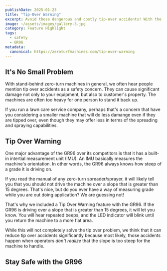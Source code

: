 ```yaml
---
publishDate: 2025-01-23
title: "Tip-Over Warning"
excerpt: Avoid those dangerous and costly tip-over accidents! With the GR96, your operators will know when the slope is too steep to drive on safely.
image: ~/assets/images/gallery-3.jpg
category: Feature Highlight
tags:
  - safety
  - GR96
metadata:
  canonical: https://zeroturfmachines.com/tip-over-warning
---
```


## It's No Small Problem

With stand-behind zero-turn machines in general, we often hear people mention tip over accidents as a safety concern. They can cause significant damage not only to your equipment, but also to customer's property. The machines are often too heavy for one person to stand it back up.

If you run a lawn care service company, perhaps that's a concern that have you considering a smaller machine that will do less damange even if they are tipped over, even though they may offer less in terms of the spreading and spraying capabilities.

## Tip Over Warning

One major advantage of the GR96 over its competitors is that it has a built-in intertial measurement unit (IMU). An IMU basically measures the machine's orientation. In other words, the GR96 always knows how steep of a grade it is driving on. 

If you read the manual of any zero-turn spreader/sprayer, it will likely tell you that you should not drive the machine over a slope that is greater than 15 degrees. That's nice, but do you ever have a way of measuring grade while you are out doing application? We are guessing not!

That's why we included a Tip Over Warning feature with the GR96. If the GR96 is driving over a slope that is greater than 15 degrees, it will let you know. You will hear repeated beeps, and the LED indicator will blink until you return the machine to a more flat area. 

While this will not completely solve the tip over problem, we think that it can reduce tip over accidents significantly because most likely, those accidents happen when operators _don't realize_ that the slope is too steep for the machine to handle.

## Stay Safe with the GR96

